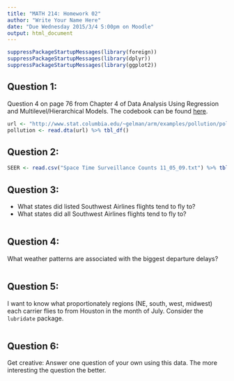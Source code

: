 ```yaml
---
title: "MATH 214: Homework 02"
author: "Write Your Name Here"
date: "Due Wednesday 2015/3/4 5:00pm on Moodle"
output: html_document
---
```


```r
suppressPackageStartupMessages(library(foreign))
suppressPackageStartupMessages(library(dplyr))
suppressPackageStartupMessages(library(ggplot2))
```



## Question 1:

Question 4 on page 76 from Chapter 4 of Data Analysis Using Regression and Multilevel/Hierarchical Models.  The codebook can be found [here](http://www.stat.columbia.edu/~gelman/arm/examples/pollution/pollution.txt).  


```r
url <- "http://www.stat.columbia.edu/~gelman/arm/examples/pollution/pollution.dta"
pollution <- read.dta(url) %>% tbl_df()
```



## Question 2:

```r
SEER <- read.csv("Space Time Surveillance Counts 11_05_09.txt") %>% tbl_df()
```



## Question 3:

* What states did listed Southwest Airlines flights tend to fly to?
* What states did all Southwest Airlines flights tend to fly to?

```r

```



## Question 4:

What weather patterns are associated with the biggest departure delays?

```r

```



## Question 5:

I want to know what proportionately regions (NE, south, west, midwest) each carrier flies to from Houston in the month of July.  Consider the `lubridate` package.

```r

```



## Question 6:

Get creative:  Answer one question of your own using this data.  The more interesting the question the better.

```r

```
